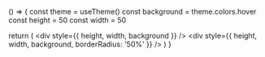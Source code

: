 () => {
  const theme = useTheme()
  const background = theme.colors.hover
  const height = 50
  const width = 50

  return (
    <Inline flex>
      <Badge fit='square' value='1'>
        <div style={{ height, width, background }} />
      </Badge>
      <Badge fit='circle' value='2'>
        <div style={{ height, width, background, borderRadius: '50%' }} />
      </Badge>
    </Inline>
  )
}
